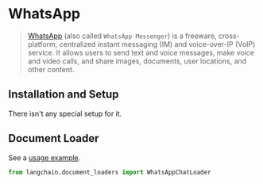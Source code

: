 # WhatsApp

>[WhatsApp](https://www.whatsapp.com/) (also called `WhatsApp Messenger`) is a freeware, cross-platform, centralized instant messaging (IM) and voice-over-IP (VoIP) service. It allows users to send text and voice messages, make voice and video calls, and share images, documents, user locations, and other content.


## Installation and Setup

There isn't any special setup for it.



## Document Loader

See a [usage example](/docs/modules/data_io/document_loaders/integrations/whatsapp_chat.html).

```python
from langchain.document_loaders import WhatsAppChatLoader
```
